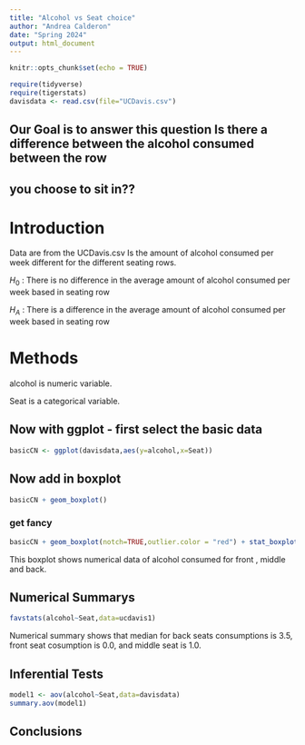 ```yaml
---
title: "Alcohol vs Seat choice"
author: "Andrea Calderon"
date: "Spring 2024"
output: html_document
---
```


```r
knitr::opts_chunk$set(echo = TRUE)
```

```r
require(tidyverse)
require(tigerstats)
davisdata <- read.csv(file="UCDavis.csv")
```
## Our Goal is to answer this question Is there a difference between the alcohol consumed between the row
## you choose to sit in??


# Introduction 

Data are from the UCDavis.csv 
Is the amount of alcohol consumed per week different for the different seating rows.

$H_0$ : There is no difference in the average amount of alcohol consumed per week based in seating row


$H_A$ : There is a difference in the average amount of alcohol consumed per week based in seating row

# Methods 

alcohol is numeric variable. 

Seat is a categorical variable.   


## Now with ggplot - first select the basic data

```r
basicCN <- ggplot(davisdata,aes(y=alcohol,x=Seat))
```
## Now add in boxplot

```r
basicCN + geom_boxplot()
```
  
  
### get fancy  

```r
basicCN + geom_boxplot(notch=TRUE,outlier.color = "red") + stat_boxplot(geom ='errorbar') + labs(title="Fancy notch boxplot \n with 2 lines")
```
This boxplot shows numerical data of alcohol consumed for front , middle and back. 


## Numerical Summarys 
```r
favstats(alcohol~Seat,data=ucdavis1)
```


Numerical summary shows that median for back seats consumptions is 3.5, front seat cosumption is 0.0, and middle seat is 1.0.


## Inferential Tests
```r
model1 <- aov(alcohol~Seat,data=davisdata)
summary.aov(model1)
```
## Conclusions


